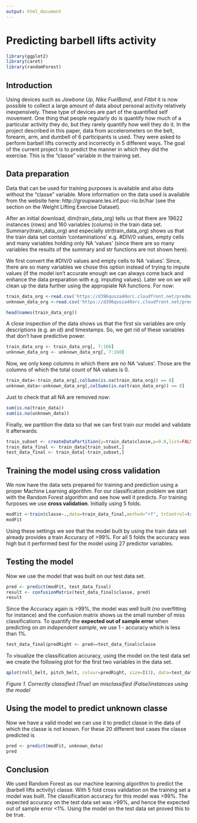 ```yaml
---
output: html_document
---
```


# Predicting barbell lifts activity 

```r
library(ggplot2)
library(caret)
library(randomForest)
```

## Introduction

Using devices such as *Jawbone Up*, *Nike FuelBand*, and *Fitbit* it is now possible to collect a large amount of data about personal activity relatively inexpensively. These type of devices are part of the quantified self movement. One thing that people regularly do is quantify how much of a particular activity they do, but they rarely quantify how well they do it. In the project described in this paper, data from accelerometers on the belt, forearm, arm, and dumbell of 6 participants is used. They were asked to perform barbell lifts correctly and incorrectly in 5 different ways. The goal of the current project is to predict the manner in which they did the exercise. This is the "classe" variable in the training set. 

## Data preparation
Data that can be used for training purposes is available and also data without the "classe" variable. More information on the data used is available from the website here: http://groupware.les.inf.puc-rio.br/har (see the section on the Weight Lifting Exercise Dataset). 

After an initial download, dim(train_data_org) tells us that there are 19622 instances (rows) and 160 variables (colums) in the train data set. Summary(train_data_org) and especially str(train_data_org) shows us that the train data set contain 'contaminations' e.g. #DIV/0 values, empty cells and many variables holding only NA 'values' (since there are so many variables the results of the summary and str functions are not shown here). 

We first convert the #DIV/0 values and empty cells to NA 'values'. Since, there are so many variables we chose this option instead of trying to impute values (if the model isn't accurate enough we can always come back and enhance the data preparation with e.g. imputing values). Later we on we will clean up the data further using the appropiate NA functions. For now:

```r
train_data_org <-read.csv('https://d396qusza40orc.cloudfront.net/predmachlearn/pml-training.csv', na.strings=c('#DIV/0', '', 'NA') ,stringsAsFactors = F)
unknown_data_org <-read.csv('https://d396qusza40orc.cloudfront.net/predmachlearn/pml-testing.csv', na.strings=c('#DIV/0', '', 'NA') ,stringsAsFactors = F)
```

```r
head(names(train_data_org))
```

A close inspection of the data shows us that the first six variables are only descriptions (e.g. an id) and timestamps. So, we get rid of these variables that don't have predictive power.

```r
train_data_org <- train_data_org[, 7:160]
unknown_data_org <- unknown_data_org[, 7:160]
```

Now, we only keep columns in which there are no NA 'values'. Those are the columns of which the total count of NA values is 0. 

```r
train_data<-train_data_org[,colSums(is.na(train_data_org)) == 0]
unknown_data<-unknown_data_org[,colSums(is.na(train_data_org)) == 0]
```

Just to check that all NA are removed now:

```r
sum(is.na(train_data))
sum(is.na(unknown_data))
```

Finally, we partition the data so that we can first train our model and validate it afterwards.

```r
train_subset <- createDataPartition(y=train_data$classe,p=0.6,list=FALSE)
train_data_final <- train_data[train_subset,]
test_data_final <- train_data[-train_subset,]
```

## Training the model using cross validation

We now have the data sets prepared for training and prediction using a proper Machine Learning algorithm. For our classification problem we start with the Random Forest algorithm and see how well it predicts. For training furposes we use **cross validation**. Initially using 5 folds.

```r
modFit <-train(classe~.,data=train_data_final,method="rf", trControl=trainControl(method="cv",number=5), prox=TRUE,allowParallel=FALSE)
modFit
```

Using these settings we see that the model built by using the train data set already provides a train Accuracy of >99%. For all 5 folds the accuracy was high but it performed best for the model using 27 predictor variables.   

## Testing the model

Now we use the model that was built on our test data set.

```r
pred <- predict(modFit, test_data_final)
result <- confusionMatrix(test_data_final$classe, pred)
result
```

Since the Accuracy again is >99%, the model was well built (no overfitting for instance) and the confusion matrix shows us the small number of miss classifications. To quantify the **expected out of sample error** when predicting on *an independent sample*, we use 1 - accuracy which is less than 1%.

```r
test_data_final$predRight <- pred==test_data_final$classe
```

To visualize the classification accuracy, using the model on the test data set we create the following plot for the first two variables in the data set.

```r
qplot(roll_belt, pitch_belt, colour=predRight, size=I(3), data=test_data_final, main="Corretly classified an misclassified instances")
```

*Figure 1. Correctly classified (True) an misclassified (False)instances using the model*

## Using the model to predict unknown classe

Now we have a valid model we can use it to predict classe in the data of which the classe is not known. For these 20 different test cases the classe predicted is

```r
pred <- predict(modFit, unknown_data)
pred
```

## Conclusion

We used Random Forest as our machine learning algorithm to predict the (barbell lifts activity) classe. With 5 fold cross validation on the training set a model was built. The classification accuracy for this model was >99%. The expected accuracy on the test data set was >99%, and hence the expected out of sample error <1%. Using the model on the test data set proved this to be true.  












